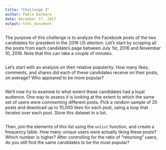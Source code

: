 ```yaml
---
title: "Challenge 3"
author: Pablo Barbera
date: December 17, 2017
output: html_document
---
```


The purpose of this challenge is to analyze the Facebook posts of the two candidates for president in the 2016 US election. Let's start by scraping all the posts from each candidate's page between July 1st, 2016 and November 10, 2016. Note that this can take a couple of minutes.

```r

```

Let's start with an analysis on their relative popularity. How many likes, comments, and shares did each of these candidates receive on their posts, on average? Who appeared to be more popular?


```r

```

We'll now try to examine to what extent these candidates had a loyal audience. One way to assess it is looking at the extent to which the same set of users were commenting different posts. Pick a random sample of 25 posts and download up to 10,000 likes for each post, using a loop that iterates over each post. Store this dataset in a list.

```r

```

Then, join the elements of this list using the `unlist` function, and create a frequency table. How many unique users were actually liking these posts? Which number is higher? After controlling for the ratio of "returning" users, do you still find the same candidates to be the most popular?

```r

```


